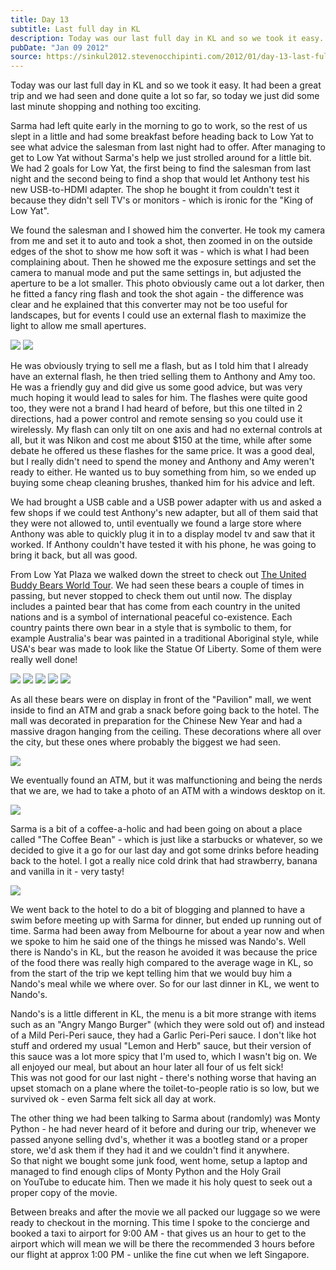 ```yaml
---
title: Day 13
subtitle: Last full day in KL
description: Today was our last full day in KL and so we took it easy. It had been a great trip and we had seen and done quite a lot so far, so today we ...
pubDate: "Jan 09 2012"
source: https://sinkul2012.stevenocchipinti.com/2012/01/day-13-last-full-day-in-kl.html
---
```



Today was our last full day in KL and so we took it easy. It had been a great trip and we had seen and done quite a lot so far, so today we just did some last minute shopping and nothing too exciting.

Sarma had left quite early in the morning to go to work, so the rest of us slept in a little and had some breakfast before heading back to Low Yat to see what advice the salesman from last night had to offer. After managing to get to Low Yat without Sarma's help we just strolled around for a little bit.  
We had 2 goals for Low Yat, the first being to find the salesman from last night and the second being to find a shop that would let Anthony test his new USB-to-HDMI adapter. The shop he bought it from couldn't test it because they didn't sell TV's or monitors - which is ironic for the "King of Low Yat".

We found the salesman and I showed him the converter. He took my camera from me and set it to auto and took a shot, then zoomed in on the outside edges of the shot to show me how soft it was - which is what I had been complaining about. Then he showed me the exposure settings and set the camera to manual mode and put the same settings in, but adjusted the aperture to be a lot smaller. This photo obviously came out a lot darker, then he fitted a fancy ring flash and took the shot again - the difference was clear and he explained that this converter may not be too useful for landscapes, but for events I could use an external flash to maximize the light to allow me small apertures.

<Grid>
  <Img src="2011-singapore-kuala-lumpur/nypdfnoha2eijnoe7bcg.jpg" />
  <Img src="2011-singapore-kuala-lumpur/k4zvugqpxk0y492zoxfh.jpg" />
</Grid>

He was obviously trying to sell me a flash, but as I told him that I already have an external flash, he then tried selling them to Anthony and Amy too. He was a friendly guy and did give us some good advice, but was very much hoping it would lead to sales for him. The flashes were quite good too, they were not a brand I had heard of before, but this one tilted in 2 directions, had a power control and remote sensing so you could use it wirelessly. My flash can only tilt on one axis and had no external controls at all, but it was Nikon and cost me about $150 at the time, while after some debate he offered us these flashes for the same price. It was a good deal, but I really didn't need to spend the money and Anthony and Amy weren't ready to either. He wanted us to buy something from him, so we ended up buying some cheap cleaning brushes, thanked him for his advice and left.

We had brought a USB cable and a USB power adapter with us and asked a few shops if we could test Anthony's new adapter, but all of them said that they were not allowed to, until eventually we found a large store where Anthony was able to quickly plug it in to a display model tv and saw that it worked. If Anthony couldn't have tested it with his phone, he was going to bring it back, but all was good.

From Low Yat Plaza we walked down the street to check out [The United Buddy Bears World Tour](http://www.kuala-lumpur.ws/attractions/united-buddy-bears.htm). We had seen these bears a couple of times in passing, but never stopped to check them out until now. The display includes a painted bear that has come from each country in the united nations and is a symbol of international peaceful co-existence. Each country paints there own bear in a style that is symbolic to them, for example Australia's bear was painted in a traditional Aboriginal style, while USA's bear was made to look like the Statue Of Liberty. Some of them were really well done!

<Grid>
  <Img src="2011-singapore-kuala-lumpur/jhpiz2n6k1rdklv6amrt.jpg" />
  <Img src="2011-singapore-kuala-lumpur/iy1j3bdzeruaw8ixsvmv.jpg" />
  <Img src="2011-singapore-kuala-lumpur/yndjp6schpl1o7tthgbk.jpg" />
  <Img src="2011-singapore-kuala-lumpur/k6jbhiqxbi5pv0un6grq.jpg" />
  <Img src="2011-singapore-kuala-lumpur/sf1xbdgyvg8929xw92ce.jpg" />
</Grid>

As all these bears were on display in front of the "Pavilion" mall, we went inside to find an ATM and grab a snack before going back to the hotel. The mall was decorated in preparation for the Chinese New Year and had a massive dragon hanging from the ceiling. These decorations where all over the city, but these ones where probably the biggest we had seen.

<Img
  originalAspectRatio
  src="2011-singapore-kuala-lumpur/bcmpksyqjviodw8k7jwh.jpg"
/>

We eventually found an ATM, but it was malfunctioning and being the nerds that we are, we had to take a photo of an ATM with a windows desktop on it.

<Img
  originalAspectRatio
  src="2011-singapore-kuala-lumpur/xizhxi6iwhe6b66k52i8.jpg"
/>

Sarma is a bit of a coffee-a-holic and had been going on about a place called "The Coffee Bean" - which is just like a starbucks or whatever, so we decided to give it a go for our last day and got some drinks before heading back to the hotel. I got a really nice cold drink that had strawberry, banana and vanilla in it - very tasty!

<Img
  originalAspectRatio
  src="2011-singapore-kuala-lumpur/iqbj1keaytcd0vfcqiil.jpg"
/>

We went back to the hotel to do a bit of blogging and planned to have a swim before meeting up with Sarma for dinner, but ended up running out of time. Sarma had been away from Melbourne for about a year now and when we spoke to him he said one of the things he missed was Nando's. Well there is Nando's in KL, but the reason he avoided it was because the price of the food there was really high compared to the average wage in KL, so from the start of the trip we kept telling him that we would buy him a Nando's meal while we where over. So for our last dinner in KL, we went to Nando's.

Nando's is a little different in KL, the menu is a bit more strange with items such as an "Angry Mango Burger" (which they were sold out of) and instead of a Mild Peri-Peri sauce, they had a Garlic Peri-Peri sauce. I don't like hot stuff and ordered my usual "Lemon and Herb" sauce, but their version of this sauce was a lot more spicy that I'm used to, which I wasn't big on. We all enjoyed our meal, but about an hour later all four of us felt sick!  
This was not good for our last night - there's nothing worse that having an upset stomach on a plane where the toilet-to-people ratio is so low, but we survived ok - even Sarma felt sick all day at work.

The other thing we had been talking to Sarma about (randomly) was Monty Python - he had never heard of it before and during our trip, whenever we passed anyone selling dvd's, whether it was a bootleg stand or a proper store, we'd ask them if they had it and we couldn't find it anywhere.  
So that night we bought some junk food, went home, setup a laptop and managed to find enough clips of Monty Python and the Holy Grail on YouTube to educate him. Then we made it his holy quest to seek out a proper copy of the movie.

Between breaks and after the movie we all packed our luggage so we were ready to checkout in the morning. This time I spoke to the concierge and booked a taxi to airport for 9:00 AM - that gives us an hour to get to the airport which will mean we will be there the recommended 3 hours before our flight at approx 1:00 PM - unlike the fine cut when we left Singapore.
